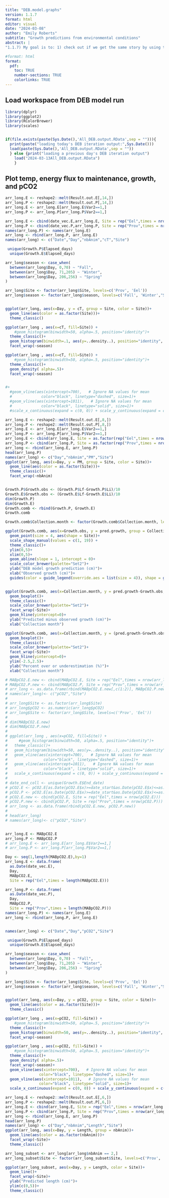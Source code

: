 ```yaml
---
title: "DEB.model.graphs"
version: 1.1.7
format: html
editor: visual
date: "2024-03-08"
author: "Emily Roberts"
subtitle: "Growth predictions from environmental conditions"
abstract: |
"1.1.7) My goal is to: 1) check out if we get the same story by using the in-situ pH loggers and salinity to estimate alkalinity and pCO2. Completed 3/13/24: 1) add in the rest of Expt 2 data to the optimization 1.1.6) This one is buggy - filenames not saving correctly 1.1.5) Separated out the model optimization and graphing. 1.1.4) I am adding a MLE to estimate Xk. I'm not putting the model initialization for each initial length into the optimization function so that it can initialize correctly for all lengths and estimate multiple final lengths and optimize from all lengths. Now will do sensitivity to pCO2 enrichment. Back to June sampling timepoint."

#format: html
format: 
  pdf:
    toc: TRUE
    number-sections: TRUE
    colorlinks: TRUE
---
```


## Load workspace from DEB model run

```r
library(dplyr)
library(ggplot2)
library(RColorBrewer)
library(scales)


if(file.exists(paste(Sys.Date(),'All_DEB.output.RData',sep = ""))){
  print(paste("loading today's DEB iteration output:",Sys.Date())) 
  load(paste(Sys.Date(),'All_DEB.output.RData',sep = ""))
  } else {print("loading a previous day's DEB iteration output")
    load("2024-03-13All_DEB.output.RData")
    }
```

## Plot temp, energy flux to maintenance, growth, and pCO2

```r
arr_long.E <- reshape2::melt(Result.out.E[,14,])
arr_long.P <- reshape2::melt(Result.out.P[,14,])
arr_long.E <- arr_long.E[arr_long.E$Var2==1,]
arr_long.P <- arr_long.P[arr_long.P$Var2==1,]

arr_long.E <- cbind(date_vec.E,arr_long.E, Site = rep("Eel",times = nrow(arr_long.E)))
arr_long.P <- cbind(date_vec.P,arr_long.P, Site = rep("Prov",times = nrow(arr_long.P)))
names(arr_long.P) <- names(arr_long.E)
arr_long <- rbind(arr_long.P, arr_long.E)
names(arr_long) <- c("Date","Day","nbAnim","cT","Site")

 unique(Growth.P$Elapsed_days)
  unique(Growth.E$Elapsed_days)

arr_long$season <- case_when(
  between(arr_long$Day, 0,70) ~ "Fall",
  between(arr_long$Day, 71,205) ~ "Winter",
  between(arr_long$Day, 206,256) ~ "Spring"
)

arr_long$Site <- factor(arr_long$Site, levels=c('Prov', 'Eel'))
arr_long$season <- factor(arr_long$season, levels=c('Fall', 'Winter',"Spring"))


ggplot(arr_long, aes(x=Day, y = cT, group = Site, color = Site))+
  geom_line(aes(color = as.factor(Site)))+
  theme_classic()

ggplot(arr_long , aes(x=cT, fill=Site)) +
    #geom_histogram(binwidth=50, alpha=.5, position="identity")+
  theme_classic()+
  geom_histogram(binwidth=.1, aes(y=..density..), position="identity", alpha=.5)+
  facet_wrap(~season)

ggplot(arr_long , aes(x=cT, fill=Site)) +
    #geom_histogram(binwidth=50, alpha=.5, position="identity")+
  theme_classic()+
  geom_density( alpha=.5)+
  facet_wrap(~season)


#+
  #geom_vline(aes(xintercept=700),   # Ignore NA values for mean
  #             color="black", linetype="dashed", size=1)+
  #geom_vline(aes(xintercept=1011),   # Ignore NA values for mean
  #             color="black", linetype="solid", size=1)+ 
  #scale_x_continuous(expand = c(0, 0)) + scale_y_continuous(expand = c(0, 0))


```

```r
arr_long.E <- reshape2::melt(Result.out.E[,8,])
arr_long.P <- reshape2::melt(Result.out.P[,8,])
arr_long.E <- arr_long.E[arr_long.E$Var2==1,]
arr_long.P <- arr_long.P[arr_long.P$Var2==1,]
arr_long.E <- cbind(arr_long.E, Site = as.factor(rep("Eel",times = nrow(arr_long.E))))
arr_long.P <- cbind(arr_long.P, Site = as.factor(rep("Prov",times = nrow(arr_long.P))))
arr_long <- rbind(arr_long.E, arr_long.P)
head(arr_long.P)
names(arr_long) <- c("Day","nbAnim","PM","Site")
ggplot(arr_long, aes(x=Day, y = PM, group = Site, color = Site))+
  geom_line(aes(color = as.factor(Site)))+
  theme_classic()+
  facet_wrap(~nbAnim)



```

```r
Growth.P$Growth.obs <- (Growth.P$Lf-Growth.P$Li)/10
Growth.E$Growth.obs <- (Growth.E$Lf-Growth.E$Li)/10
dim(Growth.P)
dim(Growth.E)
Growth.comb <- rbind(Growth.P, Growth.E)
Growth.comb

Growth.comb$Collection.month <- factor(Growth.comb$Collection.month, levels=c('Dec', 'Apr', 'Jun'))

ggplot(Growth.comb, aes(x=Growth.obs, y = pred.growth, group = Collection.month, color = Collection.month), size = 5)+
  geom_point(size = 4, aes(shape = Site))+
  scale_shape_manual(values = c(1, 19)) +
  theme_classic()+
  ylim(0,5)+
  xlim(0,5)+
  geom_abline(slope = 1, intercept = 0)+ 
  scale_color_brewer(palette="Set2")+
  ylab("DEB model growth prediction (cm)")+
  xlab("Observed growth (cm)")+
  guides(color = guide_legend(override.aes = list(size = 4)), shape = guide_legend(override.aes = list(size = 4)))


ggplot(Growth.comb, aes(x=Collection.month, y = pred.growth-Growth.obs, group = Collection.month, color = Site))+
  geom_boxplot()+
  theme_classic()+
  scale_color_brewer(palette="Set2")+
  facet_wrap(~Site)+
  geom_hline(yintercept=0)+
  ylab("Predicted minus observed growth (cm)")+
  xlab("Collection month")

ggplot(Growth.comb, aes(x=Collection.month, y = (pred.growth-Growth.obs)/Growth.obs, group = Collection.month, color = Site))+
  geom_boxplot()+
  theme_classic()+
  scale_color_brewer(palette="Set2")+
  facet_wrap(~Site)+
  geom_hline(yintercept=0)+
  ylim(-2.5,2.5)+
  ylab("Percent over or underestimation (%)")+
  xlab("Collection month")
```

```r
# MABpCO2.E.new <- cbind(MABpCO2.E, Site = rep("Eel",times = nrow(arr_long.E)))
# MABpCO2.P.new <- cbind(MABpCO2.P, Site = rep("Prov",times = nrow(arr_long.P)))
# arr_long <- as.data.frame(rbind(MABpCO2.E.new[,c(1:2)], MABpCO2.P.new[,c(1:2)]))
# names(arr_long)<- c("pCO2","Site")
# 
# arr_long$Site <- as.factor(arr_long$Site)
# arr_long$pCO2 <- as.numeric(arr_long$pCO2)
# arr_long$Site <- factor(arr_long$Site, levels=c('Prov', 'Eel'))
# 
# dim(MABpCO2.E.new)
# dim(MABpCO2.P.new)
# 
# ggplot(arr_long , aes(x=pCO2, fill=Site)) +
#     #geom_histogram(binwidth=50, alpha=.5, position="identity")+
#   theme_classic()+
#   geom_histogram(binwidth=50, aes(y=..density..), position="identity", alpha=.5)+
#   geom_vline(aes(xintercept=700),   # Ignore NA values for mean
#                color="black", linetype="dashed", size=1)+
#   geom_vline(aes(xintercept=1011),   # Ignore NA values for mean
#                color="black", linetype="solid", size=1)+ 
#   scale_x_continuous(expand = c(0, 0)) + scale_y_continuous(expand = c(0, 0))
# 
# date_end_coll <- unique(Growth.E$End_date)
# pCO2.E <- pCO2.E[as.Date(pCO2.E$x)>=date_start&as.Date(pCO2.E$x)<=as.Date(date_end_coll[3]),]
# pCO2.P <- pCO2.E[as.Date(pCO2.E$x)>=date_start&as.Date(pCO2.E$x)<=as.Date(date_end_coll[3]),]
# pCO2.E.new <- cbind(pCO2.E, Site = rep("Eel",times = nrow(pCO2.E)))
# pCO2.P.new <- cbind(pCO2.P, Site = rep("Prov",times = nrow(pCO2.P)))
# arr_long <- as.data.frame(rbind(pCO2.E.new, pCO2.P.new))
# 
# head(arr_long)
# names(arr_long)<- c("pCO2","Site")


arr_long.E <- MABpCO2.E
arr_long.P <- MABpCO2.P
# arr_long.E <- arr_long.E[arr_long.E$Var2==1,]
# arr_long.P <- arr_long.P[arr_long.P$Var2==1,]

Day <- seq(1,length(MABpCO2.E),by=1)
arr_long.E <- data.frame(
  as.Date(date_vec.E),
  Day,
  MABpCO2.E, 
  Site = rep("Eel",times = length(MABpCO2.E)))

arr_long.P <- data.frame(
  as.Date(date_vec.P),
  Day,
  MABpCO2.P, 
  Site = rep("Prov",times = length(MABpCO2.P)))
names(arr_long.P) <- names(arr_long.E)
arr_long <- rbind(arr_long.P, arr_long.E)


names(arr_long) <- c("Date","Day","pCO2","Site")

 unique(Growth.P$Elapsed_days)
  unique(Growth.E$Elapsed_days)

arr_long$season <- case_when(
  between(arr_long$Day, 0,70) ~ "Fall",
  between(arr_long$Day, 71,205) ~ "Winter",
  between(arr_long$Day, 206,256) ~ "Spring"
)

arr_long$Site <- factor(arr_long$Site, levels=c('Prov', 'Eel'))
arr_long$season <- factor(arr_long$season, levels=c('Fall', 'Winter',"Spring"))


ggplot(arr_long, aes(x=Day, y = pCO2, group = Site, color = Site))+
  geom_line(aes(color = as.factor(Site)))+
  theme_classic()

ggplot(arr_long , aes(x=pCO2, fill=Site)) +
    #geom_histogram(binwidth=50, alpha=.5, position="identity")+
  theme_classic()+
  geom_histogram(binwidth=50, aes(y=..density..), position="identity", alpha=.5)+
  facet_wrap(~season)

ggplot(arr_long , aes(x=pCO2, fill=Site)) +
    #geom_histogram(binwidth=50, alpha=.5, position="identity")+
  theme_classic()+
  geom_density( alpha=.5)+
  facet_wrap(~season)+
  geom_vline(aes(xintercept=700),   # Ignore NA values for mean
               color="black", linetype="dashed", size=1)+
  geom_vline(aes(xintercept=1011),   # Ignore NA values for mean
               color="black", linetype="solid", size=1)+
  scale_x_continuous(expand = c(0, 0)) + scale_y_continuous(expand = c(0, 0))
```

```r

arr_long.E <- reshape2::melt(Result.out.E[,6,])
arr_long.P <- reshape2::melt(Result.out.P[,6,])
arr_long.E <- cbind(arr_long.E, Site = rep("Eel",times = nrow(arr_long.E)))
arr_long.P <- cbind(arr_long.P, Site = rep("Prov",times = nrow(arr_long.P)))
arr_long <- rbind(arr_long.E, arr_long.P)
head(arr_long.P)
names(arr_long) <- c("Day","nbAnim","Length","Site")
ggplot(arr_long, aes(x=Day, y = Length, group = nbAnim))+
  geom_line(aes(color = as.factor(nbAnim)))+
  facet_wrap(~Site)+
  theme_classic()

arr_long_subset <- arr_long[arr_long$nbAnim == 2,]
arr_long_subset$Site <- factor(arr_long_subset$Site, levels=c('Prov', 'Eel'))

ggplot(arr_long_subset, aes(x=Day, y = Length, color = Site))+
  geom_line()+
  facet_wrap(~Site)+
  ylab("Predicted length (cm)")+
  ylim(c(0,5))+
  theme_classic()
```
